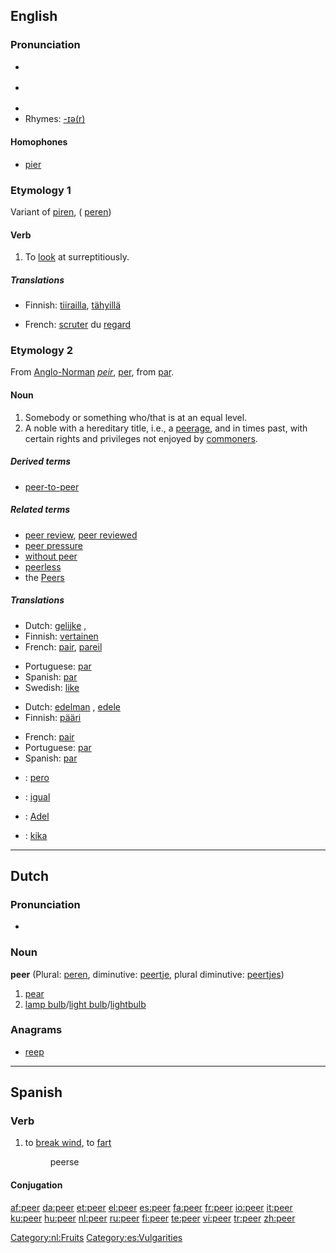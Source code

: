 {{wikipedia}}
==English==

===Pronunciation===
*{{IPA|/'piːə/}} {{italbrac|[[RP]]}}
*{{IPA|/'piːər/}} {{italbrac|US}}
*{{audio|en-us-peer.ogg|Audio (US)}}
*Rhymes: [[Rhymes:English:-ɪə(r)|-ɪə(r)]]

====Homophones====
* [[pier]]

===Etymology 1===
Variant of [[piren]], ({{ME.}} [[peren]])

====Verb====
{{en-verb}}

# To [[look]] at surreptitiously.

=====Translations=====
{{trans-top|To look at surreptitiously}}
*Finnish: [[tiirailla]], [[tähyillä]]
{{trans-mid}}
*French: [[scruter]] du [[regard]]
{{trans-bottom}}

===Etymology 2===
From [[Anglo-Norman]] ''[[peir]]'', {{OF.}} [[per#Old French|per]], from {{L.}} [[par#Latin|par]].

====Noun====
{{en-noun}}

# Somebody or something who/that is at an equal level.
# A noble with a hereditary title, i.e., a [[peerage]], and in times past, with certain rights and privileges not enjoyed by [[commoner]]s.

=====Derived terms=====
*[[peer-to-peer]]

=====Related terms=====
*[[peer review]], [[peer reviewed]]
*[[peer pressure]]
*[[without peer]]
*[[peerless]]
*the [[Peers]]

=====Translations=====
{{trans-top|of equal level}}
*Dutch: [[gelijke]] {{m}}, {{f}}
*Finnish: [[vertainen]]
*French: [[pair#French|pair]], [[pareil]]
{{trans-mid}}
*Portuguese: [[par]] {{m}}
*Spanish: [[par]] {{m}}
*Swedish: [[like]]
{{trans-bottom}}

{{trans-top|noble}}
*Dutch: [[edelman]] {{m}}, [[edele]] {{m}}
*Finnish: [[pääri]]
{{trans-mid}}
*French: [[pair#French|pair]] {{m}}
*Portuguese: [[par]] {{m}}
*Spanish: [[par]] {{m}}
{{trans-bottom}}

{{checktrans-top}}
*{{ttbc|Ido}} : [[pero]]
*{{ttbc|Catalan}}: [[igual]] {{m}}
*{{ttbc|German}}: [[Adel]] {{m}}
*{{ttbc|Swedish}}: [[kika]] {{c}}
{{trans-bottom}}

----

==Dutch==

===Pronunciation===
*{{IPA|/'peːr/}}

===Noun===
'''peer''' {{f}} (Plural: [[peren]], diminutive: [[peertje]], plural diminutive: [[peertjes]])

# [[pear]]
# [[lamp bulb]]/[[light bulb]]/[[lightbulb]]

===Anagrams===
* [[reep]]

[[Category:nl:Fruits]]

----

==Spanish==

===Verb===
{{es-verb-er|pe|past participle=peído}}

# to [[break wind]], to [[fart]]
#: peerse

====Conjugation====
{{es-conj-eer|p}}
[[Category:es:Vulgarities]]

[[af:peer]]
[[da:peer]]
[[et:peer]]
[[el:peer]]
[[es:peer]]
[[fa:peer]]
[[fr:peer]]
[[io:peer]]
[[it:peer]]
[[ku:peer]]
[[hu:peer]]
[[nl:peer]]
[[ru:peer]]
[[fi:peer]]
[[te:peer]]
[[vi:peer]]
[[tr:peer]]
[[zh:peer]]